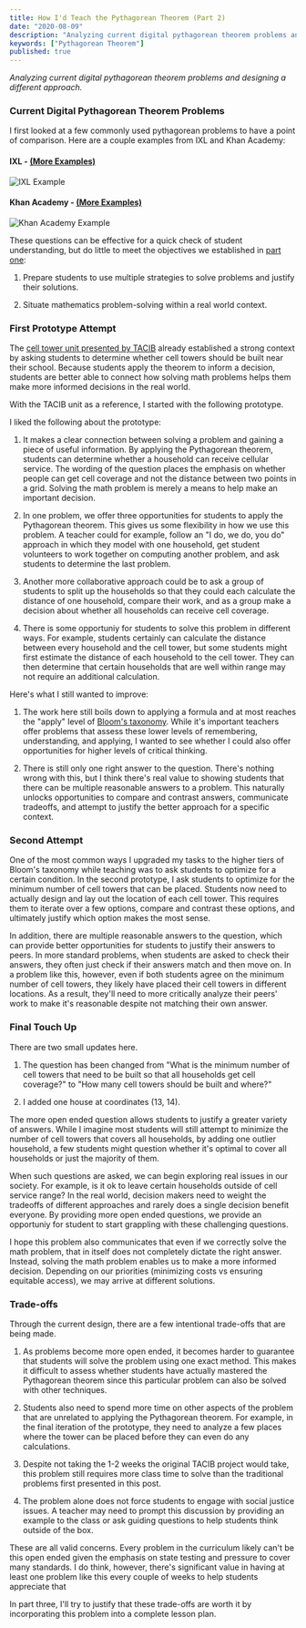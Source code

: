 ```yaml
---
title: How I'd Teach the Pythagorean Theorem (Part 2)
date: "2020-08-09"
description: "Analyzing current digital pythagorean theorem problems and designing a different approach."
keywords: ["Pythagorean Theorem"]
published: true
---
```



<i>
  Analyzing current digital pythagorean theorem problems and designing a
  different approach.
</i>

### Current Digital Pythagorean Theorem Problems

I first looked at a few commonly used pythagorean problems to have a point of comparison. Here are a couple examples from IXL and Khan Academy:

#### IXL - [(More Examples)](https://www.ixl.com/math/grade-7/pythagorean-theorem-find-the-length-of-the-hypotenuse)

![IXL Example](./ixl_pythagorean_theorem.png)

#### Khan Academy - [(More Examples)](https://www.khanacademy.org/math/basic-geo/basic-geometry-pythagorean-theorem/geo-pythagorean-theorem/e/pythagorean_theorem_1)

![Khan Academy Example](./khan_academy_pythagorean_theorem.png)

These questions can be effective for a quick check of student understanding, but do little to meet the objectives we established in <a href="/cell-tower-1">part one</a>:

1. Prepare students to use multiple strategies to solve problems and justify their solutions.

2. Situate mathematics problem-solving within a real world context.

### First Prototype Attempt

The <a href="https://www.scribd.com/document/366617413/tacib-cell-towers-unit?secret_password=QSO3ygjBeFnOFdO3seZ4#from_embed" target="_blank">cell tower unit presented by TACIB</a> already established a strong context by asking students to determine whether cell towers should be built near their school. Because students apply the theorem to inform a decision, students are better able to connect how solving math problems helps them make more informed decisions in the real world.

With the TACIB unit as a reference, I started with the following prototype.

<PrototypeOne />

I liked the following about the prototype:

1. It makes a clear connection between solving a problem and gaining a piece of useful information. By applying the Pythagorean theorem, students can determine whether a household can receive cellular service. The wording of the question places the emphasis on whether people can get cell coverage and not the distance between two points in a grid. Solving the math problem is merely a means to help make an important decision.

2. In one problem, we offer three opportunities for students to apply the Pythagorean theorem. This gives us some flexibility in how we use this problem. A teacher could for example, follow an "I do, we do, you do" approach in which they model with one household, get student volunteers to work together on computing another problem, and ask students to determine the last problem.

3. Another more collaborative approach could be to ask a group of students to split up the households so that they could each calculate the distance of one household, compare their work, and as a group make a decision about whether all households can receive cell coverage.

4. There is some opportuniy for students to solve this problem in different ways. For example, students certainly can calculate the distance between every household and the cell tower, but some students might first estimate the distance of each household to the cell tower. They can then determine that certain households that are well within range may not require an additional calculation.

Here's what I still wanted to improve:

1. The work here still boils down to applying a formula and at most reaches the "apply" level of <a href="https://cft.vanderbilt.edu/guides-sub-pages/blooms-taxonomy/" target="_blank">Bloom's taxonomy</a>. While it's important teachers offer problems that assess these lower levels of remembering, understanding, and applying, I wanted to see whether I could also offer opportunities for higher levels of critical thinking.

2. There is still only one right answer to the question. There's nothing wrong with this, but I think there's real value to showing students that there can be multiple reasonable answers to a problem. This naturally unlocks opportunities to compare and contrast answers, communicate tradeoffs, and attempt to justify the better approach for a specific context.

### Second Attempt

<PrototypeTwo />

One of the most common ways I upgraded my tasks to the higher tiers of Bloom's taxonomy while teaching was to ask students to optimize for a certain condition. In the second prototype, I ask students to optimize for the minimum number of cell towers that can be placed. Students now need to actually design and lay out the location of each cell tower. This requires them to iterate over a few options, compare and contrast these options, and ultimately justify which option makes the most sense.

In addition, there are multiple reasonable answers to the question, which can provide better opportunities for students to justify their answers to peers. In more standard problems, when students are asked to check their answers, they often just check if their answers match and then move on. In a problem like this, however, even if both students agree on the minimum number of cell towers, they likely have placed their cell towers in different locations. As a result, they'll need to more critically analyze their peers' work to make it's reasonable despite not matching their own answer.

### Final Touch Up

<PrototypeThree />

There are two small updates here.

1. The question has been changed from "What is the minimum number of cell towers that need to be built so that all households get cell coverage?" to "How many cell towers should be built and where?"

2. I added one house at coordinates (13, 14).

The more open ended question allows students to justify a greater variety of answers. While I imagine most students will still attempt to minimize the number of cell towers that covers all households, by adding one outlier household, a few students might question whether it's optimal to cover all households or just the majority of them.

When such questions are asked, we can begin exploring real issues in our society. For example, is it ok to leave certain households outside of cell service range? In the real world, decision makers need to weight the tradeoffs of different approaches and rarely does a single decision benefit everyone. By providing more open ended questions, we provide an opportuniy for student to start grappling with these challenging questions.

I hope this problem also communicates that even if we correctly solve the math problem, that in itself does not completely dictate the right answer. Instead, solving the math problem enables us to make a more informed decision. Depending on our priorities (minimizing costs vs ensuring equitable access), we may arrive at different solutions.

### Trade-offs

Through the current design, there are a few intentional trade-offs that are being made.

1. As problems become more open ended, it becomes harder to guarantee that students will solve the problem using one exact method. This makes it difficult to assess whether students have actually mastered the Pythagorean theorem since this particular problem can also be solved with other techniques.

1. Students also need to spend more time on other aspects of the problem that are unrelated to applying the Pythagorean theorem. For example, in the final iteration of the prototype, they need to analyze a few places where the tower can be placed before they can even do any calculations.

1. Despite not taking the 1-2 weeks the original TACIB project would take, this problem still requires more class time to solve than the traditional problems first presented in this post.

1. The problem alone does not force students to engage with social justice issues. A teacher may need to prompt this discussion by providing an example to the class or ask guiding questions to help students think outside of the box.

These are all valid concerns. Every problem in the curriculum likely can't be this open ended given the emphasis on state testing and pressure to cover many standards. I do think, however, there's significant value in having at least one problem like this every couple of weeks to help students appreciate that

In part three, I'll try to justify that these trade-offs are worth it by incorporating this problem into a complete lesson plan.
